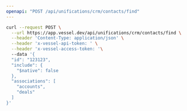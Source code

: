 ```yaml
---
openapi: "POST /api/unifications/crm/contacts/find"
---
```


<RequestExample>

```bash Request
curl --request POST \
  --url https://app.vessel.dev/api/unifications/crm/contacts/find \
  --header 'Content-Type: application/json' \
  --header 'x-vessel-api-token: ' \
  --header 'x-vessel-access-token: '\ 
  --data '{
  "id": "123123",
  "include": {
    "$native": false
  },
  "associations": [
    "accounts",
    "deals"
  ]
}'
```

</RequestExample>


      